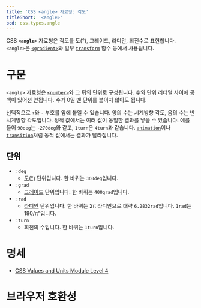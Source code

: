 ```yaml
---
title: 'CSS <angle> 자료형: 각도'
titleShort: '<angle>'
bcd: css.types.angle
---
```


CSS **`<angle>`** 자료형은 각도를 도(°), 그레이드, 라디안, 회전수로 표현합니다. `<angle>`은 [`<gradient>`]와 일부 [`transform`] 함수 등에서 사용됩니다.

# 구문

`<angle>` 자료형은 [`<number>`]와 그 뒤의 단위로 구성됩니다. 수와 단위 리터럴 사이에 공백이 있어선 안됩니다. 수가 0일 땐 단위를 붙이지 않아도 됩니다.

선택적으로 `+`와 `-` 부호를 앞에 붙일 수 있습니다. 양의 수는 시계방향 각도, 음의 수는 반시계방향 각도입니다. 정적 값에서는 여러 값이 동일한 결과를 낳을 수 있습니다. 예를 들어 `90deg`는 `-270deg`와 같고, `1turn`은 `4turn`과 같습니다. [`animation`]이나 [`transition`]처럼 동적 값에서는 결과가 달라집니다.

## 단위

- : `deg`
  - [도(°)](<https://ko.wikipedia.org/wiki/%EB%8F%84_(%EA%B0%81%EB%8F%84)>) 단위입니다. 한 바퀴는 `360deg`입니다.
- : `grad`
  - [그레이드](<https://ko.wikipedia.org/wiki/%EA%B7%B8%EB%A0%88%EC%9D%B4%EB%93%9C_(%EA%B0%81%EB%8F%84)>) 단위입니다. 한 바퀴는 `400grad`입니다.
- : `rad`
  - [라디안](https://ko.wikipedia.org/wiki/%EB%9D%BC%EB%94%94%EC%95%88) 단위입니다. 한 바퀴는 2π 라디안으로 대략 `6.2832rad`입니다. `1rad`는 180/π°입니다.
- : `turn`
  - 회전의 수입니다. 한 바퀴는 `1turn`입니다.

# 명세

- [CSS Values and Units Module Level 4](https://drafts.csswg.org/css-values/#angles)

# 브라우저 호환성

<BrowserCompat data={props.bcd} />

[`<gradient>`]: https://developer.mozilla.org/en-US/docs/Web/CSS/gradient
[`<number>`]: ./number
[`animation`]: https://developer.mozilla.org/en-US/docs/Web/CSS/animation
[`transform`]: https://developer.mozilla.org/en-US/docs/Web/CSS/transform
[`transition`]: https://developer.mozilla.org/en-US/docs/Web/CSS/transition
